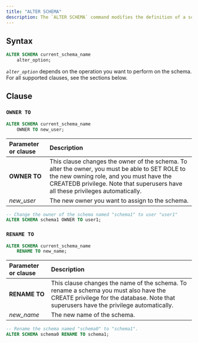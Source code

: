 ```yaml
---
title: "ALTER SCHEMA"
description: The `ALTER SCHEMA` command modifies the definition of a schema. To use this command, you must own the schema.
---
```


## Syntax

```sql
ALTER SCHEMA current_schema_name
    alter_option;
```

_`alter_option`_ depends on the operation you want to perform on the schema. For all supported clauses, see the sections below.

## Clause

### `OWNER TO`

```SQL
ALTER SCHEMA current_schema_name
    OWNER TO new_user;
```

| Parameter or clause | Description                                                                                                                                                                                                                   |
| :------------------ | :---------------------------------------------------------------------------------------------------------------------------------------------------------------------------------------------------------------------------- |
| **OWNER TO**        | This clause changes the owner of the schema. To alter the owner, you must be able to SET ROLE to the new owning role, and you must have the CREATEDB privilege. Note that superusers have all these privileges automatically. |
| _new\_user_         | The new owner you want to assign to the schema.                                                                                                                                                                               |

```sql
-- Change the owner of the schema named "schema1" to user "user1"
ALTER SCHEMA schema1 OWNER TO user1;
```

### `RENAME TO`

```sql
ALTER SCHEMA current_schema_name
    RENAME TO new_name;
```

| Parameter or clause | Description                                                                                                                                                                     |
| :------------------ | :------------------------------------------------------------------------------------------------------------------------------------------------------------------------------ |
| **RENAME TO**       | This clause changes the name of the schema. To rename a schema you must also have the CREATE privilege for the database. Note that superusers have the privilege automatically. |
| _new\_name_         | The new name of the schema.                                                                                                                                                     |

```sql
-- Rename the schema named "schema0" to "schema1".
ALTER SCHEMA schema0 RENAME TO schema1;
```
